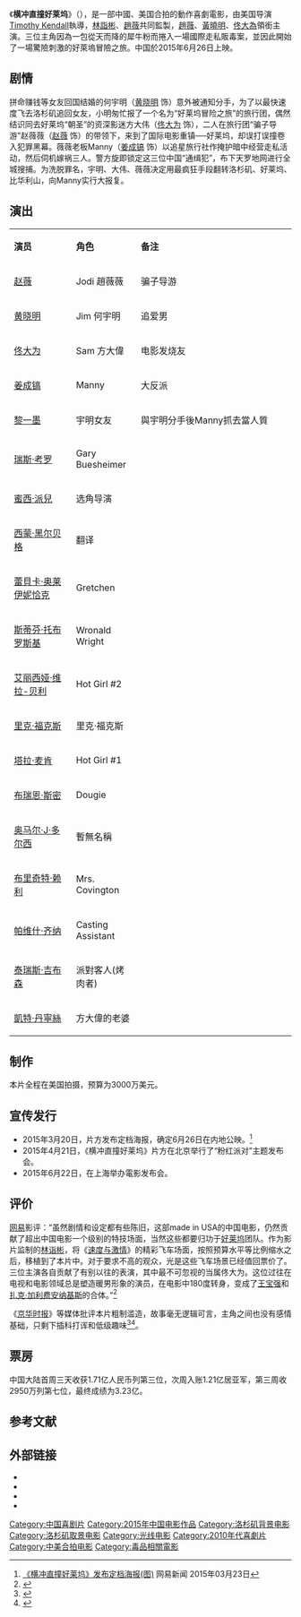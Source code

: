{{noteTA
|G1=Movie
|G2=Show
}}
{{电影信息框
| 片名 = 横冲直撞好莱坞
| 电影原名 = ''{{lang|en|Hollywood Adventures}}''
| 图像 = Hollywood Adventures 2015.jpg
| 图像说明 = 中国海报
| 导演 = [[Timothy_Kendall|Timothy Kendall]]
| 监制 = {{ubl|[[林诣彬|林诣彬]] [[趙薇|趙薇]]}}
| 制片 = 
| 编剧 = [[林诣彬|林诣彬]]
| 剧本 = 
| 原著 = 
| 主演 = {{ubl|[[赵薇|赵薇]]|[[黄晓明|黄晓明]]|[[佟大为|佟大为]]}}
| 主题曲 = [[鍾漢良|鍾漢良]]<普通人>
| 片头曲 = 
| 片尾曲 = 
| 配乐 = 
| 摄影 = 
| 剪辑 = 
| 制片商 = [[光线影业|光线影业]]
| 发行商 = [[光线影业|光线影业]]
| 上映日期 = {{Film date|2015|6|26|}}{{flagicon|CHN}} <br />{{Film date|2015|7|9|}}{{flagicon|MYS}} <br />{{Film date|2015|8|27}}{{flagicon|HK}}
| 片长 = 
| 产地 = {{中國大陸電影產地}}
| 语言 = [[現代標準漢語|国语普通话]]<br>[[英语|英语]]
| 预算 = 3000万美元<ref>{{cite web|url= http://variety.com/2015/film/asia/star-chinese-movies-enlight-pictures-deal-1201522702/|title= Star Chinese Movies Strikes Enlight Pictures Deal|author= Patrick Frater|date= June 17, 2015|accessdate= June 18, 2015|work= [[variety.com|variety.com]]|archive-date= 2020-08-03|archive-url= https://web.archive.org/web/20200803100525/https://variety.com/2015/film/asia/star-chinese-movies-enlight-pictures-deal-1201522702/|dead-url= no}}</ref><ref >{{cite web |url=http://www.1905.com/news/20150625/905104.shtml |language= |title=《横冲直撞好莱坞》：演员阵容吸睛 故事架构弱 |publisher=好奇心日报 |date=2015-06-25 |accessdate= |archive-url=https://web.archive.org/web/20150630063625/http://www.1905.com/news/20150625/905104.shtml |archive-date=2015-06-30 |dead-url=yes }}</ref>
| 票房 = 5162萬美金
| 前集 = 
| 续集 = 
| 中国大陆片名 = 
| 港澳片名 = 
| 新马片名 = 
| 台湾片名 = 
}}

《'''横冲直撞好莱坞'''》（{{lang-en|'''Hollywood Adventures'''}}），是一部中國、美国合拍的動作喜劇電影，由美国导演[[Timothy_Kendall|Timothy Kendall]]執導，[[林詣彬|林詣彬]]、[[趙薇|趙薇]]共同監製，[[趙薇|趙薇]]、[[黃曉明|黃曉明]]、[[佟大為|佟大為]]領銜主演。三位主角因為一包從天而降的犀牛粉而捲入一場國際走私販毒案，並因此開始了一場驚險刺激的好萊塢冒險之旅。中国於2015年6月26日上映。

==剧情==
拼命赚钱等女友回国结婚的何宇明（[[黄晓明|黄晓明]] 饰）意外被通知分手，为了以最快速度飞去洛杉矶追回女友，小明匆忙报了一个名为“好莱坞冒险之旅”的旅行团，偶然结识同去好莱坞“朝圣”的资深影迷方大伟（[[佟大为|佟大为]] 饰），二人在旅行团“骗子导游”赵薇薇（[[赵薇|赵薇]] 饰）的带领下，来到了国际电影重镇──好莱坞，却误打误撞卷入犯罪黑幕。薇薇老板Manny（[[姜成镐|姜成镐]] 饰）以追星旅行社作掩护暗中经营走私活动，然后伺机嫁祸三人。警方旋即锁定这三位中国“通缉犯”，布下天罗地网进行全城搜捕。为洗脱罪名，宇明、大伟、薇薇决定用最疯狂手段翻转洛杉矶、好莱坞、比华利山，向Manny实行大报复。

==演出==
{|class="wikitable " width="70%"
|- style="background:cornflowerblue; color:white" align=center
|style="width:20%"|'''演员'''||style="width:20%"|'''角色'''||style="width:50%"|'''备注'''
|-
| [[赵薇|赵薇]] || Jodi 趙薇薇 || 骗子导游 
|-
| [[黄晓明|黄晓明]] || Jim 何宇明 || 追爱男 
|- 
| [[佟大为|佟大为]] || Sam 方大偉 || 电影发烧友 
|- 
| [[姜成镐|姜成镐]] || Manny || 大反派
|-
| [[黎一墨|黎一墨]] || 宇明女友 || 與宇明分手後Manny抓去當人質 
|- 
| [[瑞斯·考罗|瑞斯·考罗]] || Gary Buesheimer || 
|-
| [[蜜西·派兒|蜜西·派兒]] || 选角导演 || 
|-
| [[西蒙·黑尔贝格|西蒙·黑尔贝格]] || 翻译 || 
|-
| [[蕾貝卡·奥莱伊妮恰克|蕾貝卡·奥莱伊妮恰克]] || Gretchen || 
|-
| [[斯蒂芬·托布罗斯基|斯蒂芬·托布罗斯基]] || Wronald Wright || 
|-
| [[艾丽西娅·维拉-贝利|艾丽西娅·维拉-贝利]] || Hot Girl #2 || 
|-
| [[里克·福克斯|里克·福克斯]] || 里克·福克斯 || 
|-
| [[塔拉·麦肯|塔拉·麦肯]] || Hot Girl #1 || 
|-
| [[布瑞恩·斯密|布瑞恩·斯密]] || Dougie || 
|-
| [[奥马尔·J·多尔西|奥马尔·J·多尔西]] || 暫無名稱 || 
|-
| [[布里奇特·赖利|布里奇特·赖利]] || Mrs. Covington || 
|-
| [[帕维什·齐纳|帕维什·齐纳]] || Casting Assistant || 
|-
| [[泰瑞斯·吉布森|泰瑞斯·吉布森]] || 派對客人(烤肉者) || 
|-
| [[凱特·丹寧絲|凱特·丹寧絲]] || 方大偉的老婆|| 
|}

==制作==
本片全程在美国拍摄，预算为3000万美元。

==宣传发行==
*2015年3月20日，片方发布定档海报，确定6月26日在内地公映。<ref>[http://news.163.com/15/0323/09/ALCO1S5B00014Q4P.html 《横冲直撞好莱坞》发布定档海报(图)] {{Wayback|url=http://news.163.com/15/0323/09/ALCO1S5B00014Q4P.html |date=20150410041139 }}网易新闻 2015年03月23日</ref>
*2015年4月21日，《横冲直撞好莱坞》片方在北京举行了“粉红派对”主题发布会。
*2015年6月22日，在上海举办電影发布会。

== 评价 ==
[[网易|网易]]影评：“虽然剧情和设定都有些陈旧，这部made in USA的中国电影，仍然贡献了超出中国电影一个级别的特技场面，当然这些都要归功于[[好莱坞|好莱坞]]团队。作为影片监制的[[林诣彬|林诣彬]]，将《[[速度与激情|速度与激情]]》的精彩飞车场面，按照预算水平等比例缩水之后，移植到了本片中。对于要求不高的观众，光是这些飞车场景已经值回票价了。三位主演各自贡献了有别以往的表演，其中最不可忽视的当属佟大为。这位过往在电视和电影领域总是塑造暖男形象的演员，在电影中180度转身，变成了[[王宝强|王宝强]]和[[扎克·加利费安纳基斯|扎克·加利费安纳基斯]]的合体。”<ref >{{cite web |url=http://ent.163.com/15/0626/06/AT11TMC800034R77.html |language= |title=《横冲直撞好莱坞》：佟大为搞笑能力爆发 |publisher=网易娱乐 |date=2015-06-26 |accessdate= |archive-url=https://web.archive.org/web/20150626103501/http://ent.163.com/15/0626/06/AT11TMC800034R77.html |archive-date=2015-06-26 |dead-url=yes }}</ref>

《[[京华时报|京华时报]]》等媒体批评本片粗制滥造，故事毫无逻辑可言，主角之间也没有感情基础，只剩下插科打诨和低级趣味<ref >{{cite web |url=http://ent.sina.com.cn/r/m/2015-06-30/doc-ifxemzew8134101.shtml |language= |title=《横冲直撞》：花自己的钱炒别人的冷饭 |publisher=京华时报 |date=2015年6月30日 |accessdate= |archive-date=2019-08-31 |archive-url=https://web.archive.org/web/20190831225914/http://ent.sina.com.cn/r/m/2015-06-30/doc-ifxemzew8134101.shtml |dead-url=no }}</ref><ref >{{cite web |url=http://www.1905.com/news/20150706/908154.shtml |language= |title=长相撑不起卖相！《横冲直撞好莱坞》的喷点在哪 |publisher=搜狐娱乐 |date=2015-07-06 |accessdate= |archive-url=https://web.archive.org/web/20150706134354/http://www.1905.com/news/20150706/908154.shtml |archive-date=2015-07-06 |dead-url=yes }}</ref>。

== 票房 ==
中国大陆首周三天收获1.71亿人民币列第三位，次周入账1.21亿居亚军，第三周收2950万列第七位，最终成绩为3.23亿。

==参考文献==
{{reflist}}

== 外部链接==
* {{IMDb title|4115932|横冲直撞好莱坞}}
* {{douban}}
* {{Mtime|216896}}
* {{Official website|1=http://weibo.com/p/1002065322364594 }} 

{{電影台灣首播
|電視台={{flagicon|Taiwan}} 台灣 [[緯來電影台|緯來電影台]]
|播放檔次=週日晚間九點全台首播
|節目名稱=橫衝直撞好萊塢
|日期=2016.02.07
}}

{{趙薇}}

{{DEFAULTSORT:HENG}}
[[Category:中国喜剧片|Category:中国喜剧片]]
[[Category:2015年中国电影作品|Category:2015年中国电影作品]]
[[Category:洛杉矶背景电影|Category:洛杉矶背景电影]]
[[Category:洛杉矶取景电影|Category:洛杉矶取景电影]]
[[Category:光线电影|Category:光线电影]]
[[Category:2010年代喜劇片|Category:2010年代喜劇片]]
[[Category:中美合拍电影|Category:中美合拍电影]]
[[Category:毒品相關電影|Category:毒品相關電影]]